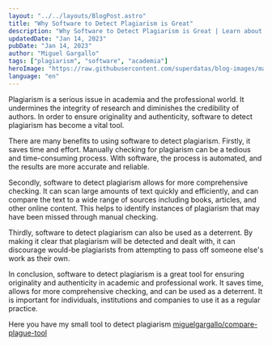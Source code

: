 ```yaml
---
layout: "../../layouts/BlogPost.astro"
title: "Why Software to Detect Plagiarism is Great"
description: "Why Software to Detect Plagiarism is Great | Learn about the benefits and importance of using software to detect plagiarism."
updatedDate: "Jan 14, 2023"
pubDate: "Jan 14, 2023"
author: "Miguel Gargallo"
tags: ["plagiarism", "software", "academia"]
heroImage: "https://raw.githubusercontent.com/superdatas/blog-images/main/generic/miguelgargalloblog.png"
language: "en"
---
```


Plagiarism is a serious issue in academia and the professional world. It undermines the integrity of research and diminishes the credibility of authors. In order to ensure originality and authenticity, software to detect plagiarism has become a vital tool.

There are many benefits to using software to detect plagiarism. Firstly, it saves time and effort. Manually checking for plagiarism can be a tedious and time-consuming process. With software, the process is automated, and the results are more accurate and reliable.

Secondly, software to detect plagiarism allows for more comprehensive checking. It can scan large amounts of text quickly and efficiently, and can compare the text to a wide range of sources including books, articles, and other online content. This helps to identify instances of plagiarism that may have been missed through manual checking.

Thirdly, software to detect plagiarism can also be used as a deterrent. By making it clear that plagiarism will be detected and dealt with, it can discourage would-be plagiarists from attempting to pass off someone else's work as their own.

In conclusion, software to detect plagiarism is a great tool for ensuring originality and authenticity in academic and professional work. It saves time, allows for more comprehensive checking, and can be used as a deterrent. It is important for individuals, institutions and companies to use it as a regular practice.

Here you have my small tool to detect plagiarism [miguelgargallo/compare-plague-tool](https://github.com/miguelgargallo/compare-plague-tool)